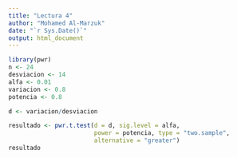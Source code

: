 ```yaml
---
title: "Lectura 4"
author: "Mohamed Al-Marzuk"
date: "`r Sys.Date()`"
output: html_document
---
```


```r
library(pwr)
n <- 24
desviacion <- 14
alfa <- 0.01
variacion <- 0.8
potencia <- 0.8

d <- variacion/desviacion

resultado <- pwr.t.test(d = d, sig.level = alfa, 
                        power = potencia, type = "two.sample",
                        alternative = "greater")
resultado


```

